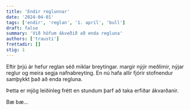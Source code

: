 ```yaml
---
title: 'Endir reglunnar'
date: '2024-04-01'
tags: ['endir', 'reglan', '1. apríl', 'bull']
draft: false
summary: 'Við höfum ákveðið að enda regluna'
authors: ['trausti']
frettadir: []
stig: 1
---
```


Eftir þrjú ár hefur reglan séð miklar breytingar. margir nýjir meðlimir, nýjar reglur og meira segja nafnabreyting.
En nú hafa allir fjórir stofnendur samþykkt það að enda regluna.


Þetta er mjög leiðinleg frétt en stundum þarf að taka erfiðar ákvarðanir.


Bæ bæ...
